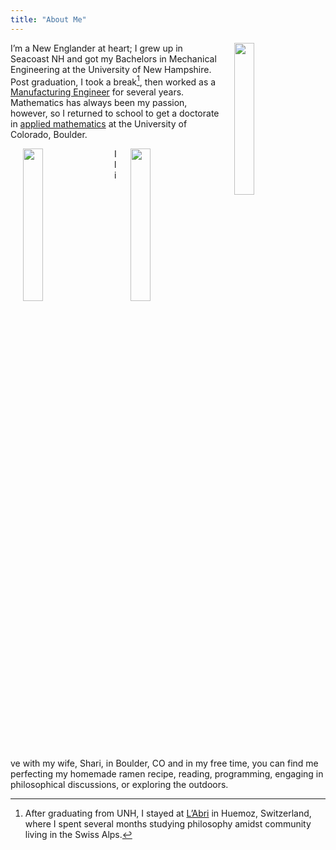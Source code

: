 ```yaml
---
title: "About Me"
---
```



<img src="/assets/images/hiking.jpg" width="25%" hspace="20" align="right">

I'm a New Englander at heart; I grew up in Seacoast NH and got my Bachelors in Mechanical Engineering at the University of New Hampshire. Post graduation, I took a break[^fnote1], then worked as a [Manufacturing Engineer][2] for several years. Mathematics has always been my passion, however, so I returned to school to get a doctorate in [applied mathematics][3] at the University of Colorado, Boulder.

<img src="/assets/images/ramen.jpg" width="25%" hspace="20" align="left">

<img src="/assets/images/sand_dunes.jpg" width="25%" hspace="20" align="right">

I live with my wife, Shari, in Boulder, CO and in my free time, you can find me perfecting my homemade ramen recipe, reading, programming, engaging in philosophical discussions, or exploring the outdoors.

[^fnote1]: After graduating from UNH, I stayed at [L'Abri][1] in Huemoz, Switzerland, where I spent several months studying philosophy amidst community living in the Swiss Alps.

[1]: http://labri.org/

[2]: http://www.turbocam.com/

[3]: https://www.colorado.edu/amath/
